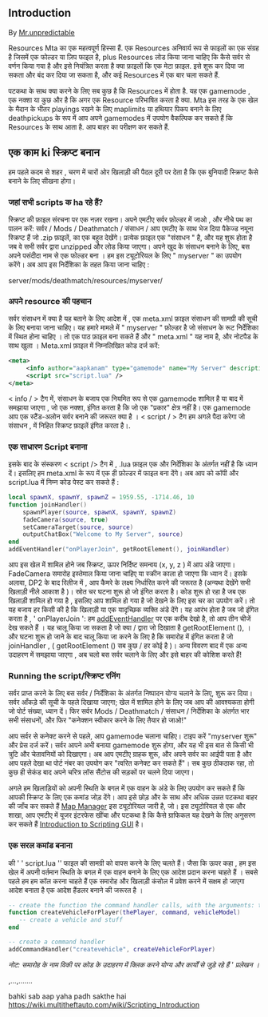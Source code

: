 ==Introduction==
By [https://wiki.multitheftauto.com/wiki/User:Mr.unpredictable Mr.unpredictable]

Resources Mta का एक महत्वपूर्ण हिस्सा हैं. एक Resources अनिवार्य रूप से फाइलों का एक संग्रह है जिसमें एक फोल्डर या ज़िप फाइल है, plus Resources लोड किया जाना चाहिए कि कैसे सर्वर से वर्णन किया गया है और इसे नियंत्रित करता है क्या फ़ाइलों कि एक मेटा फ़ाइल. इसे शुरू कर दिया जा सकता और बंद कर दिया जा सकता है, और कई  Resources में एक बार चला सकते हैं.

पटकथा के साथ क्या करने के लिए सब कुछ है कि Resources में होता है. यह एक gamemode , एक नक्शा या कुछ और है कि अगर एक Resource परिभाषित करता है क्या. Mta इस तरह के एक खेल के मैदान के भीतर playings रखने के लिए maplimits या हथियार पिकप बनाने के लिए deathpickups के रूप में आप अपने gamemodes में उपयोग वैकल्पिक कर सकते हैं कि Resources के साथ आता है.
{{tip|Lua scripting शुरू करने के लिए आपका पहला कदम एक Lua editor का उपयोग किया जाना चाहिए. यह Scripting बहुत आसान बना देता है. हम अनुशंसा करते हैं[http://www.sublimetext.com/ Sublime Text], [http://notepad-plus.sourceforge.net/uk/site.htm Notepad++] या [http://luaedit.sourceforge.net/ LuaEdit]. यह भी एक unoficial hai[[/MTASE.md|MTA Script Editor]].}}
आप बाहर का परीक्षण कर सकते हैं.

==एक काम ki स्क्रिप्ट बनान==
हम पहले कदम से शहर , चरण में चारों ओर खिलाड़ी की पैदल दूरी पर देता है कि एक बुनियादी स्क्रिप्ट कैसे बनाने के लिए सीखना होगा।

===जहां सभी scripts क ha रहे हैं?===
स्क्रिप्ट की फ़ाइल संरचना पर एक नज़र रखना। अपने एमटीए सर्वर फ़ोल्डर में जाओ , और नीचे पथ का पालन करें:
सर्वर / Mods / Deathmatch / संसाधन /
आप एमटीए के साथ भेज दिया पैकेज्ड नमूना स्क्रिप्ट हैं जो .zip फ़ाइलें, का एक बहुत देखेंगे। प्रत्येक फ़ाइल एक "संसाधन " है, और यह शुरू होता है जब वे सभी सर्वर द्वारा unzipped और लोड किया जाएगा। अपने खुद के संसाधन बनाने के लिए, बस अपने पसंदीदा नाम से एक फोल्डर बना । हम इस ट्यूटोरियल के लिए " myserver " का उपयोग करेंगे।
अब आप इस निर्देशिका के तहत किया जाना चाहिए :

server/mods/deathmatch/resources/myserver/

===अपने resource की पहचान===
सर्वर संसाधन में क्या है यह बताने के लिए आदेश में , एक meta.xml फ़ाइल संसाधन की सामग्री की सूची के लिए बनाया जाना चाहिए। यह हमारे मामले में " myserver " फ़ोल्डर है जो संसाधन के रूट निर्देशिका में स्थित होना चाहिए । तो एक पाठ फ़ाइल बना सकते हैं और " meta.xml " यह नाम है, और नोटपैड के साथ खुला ।
Meta.xml फ़ाइल में निम्नलिखित कोड दर्ज करें:
<syntaxhighlight lang="xml">
<meta>
     <info author="aapkanam" type="gamemode" name="My Server" description="My first MTA server" />
     <script src="script.lua" />
</meta>
</syntaxhighlight>
< info / > टैग में, संसाधन के बजाय एक नियमित रूप से एक gamemode शामिल है या बाद में समझाया जाएगा , जो एक नक्शा, इंगित करता है कि जो एक "प्रकार" क्षेत्र नहीं है। एक gamemode आप एक स्टैंड-अलोन सर्वर बनाने की जरूरत क्या है ।
< script / > टैग हम अगले पैदा करेगा जो संसाधन , में निहित स्क्रिप्ट फ़ाइलें इंगित करता है।.

===एक साधारण Script बनाना===
इसके बाद के संस्करण < script /> टैग में , .lua फ़ाइल एक और निर्देशिका के अंतर्गत नहीं है कि ध्यान दें। इसलिए हम meta.xml के रूप में एक ही फ़ोल्डर में फाइल बना देंगे। अब आप को कॉपी और script.lua में निम्न कोड पेस्ट कर सकते हैं :
<syntaxhighlight lang="lua">
local spawnX, spawnY, spawnZ = 1959.55, -1714.46, 10
function joinHandler()
	spawnPlayer(source, spawnX, spawnY, spawnZ)
	fadeCamera(source, true)
	setCameraTarget(source, source)
	outputChatBox("Welcome to My Server", source)
end
addEventHandler("onPlayerJoin", getRootElement(), joinHandler)
</syntaxhighlight>
आप इस खेल में शामिल होने जब ​​स्क्रिप्ट, ऊपर निर्दिष्ट समन्वय (x, y, z ) में आप अंडे जाएगा। FadeCamera समारोह इस्तेमाल किया जाना चाहिए या स्क्रीन काला हो जाएगा कि ध्यान दें। इसके अलावा, DP2 के बाद रिलीज में , आप कैमरे के लक्ष्य निर्धारित करने की जरूरत है (अन्यथा देखेंगे सभी खिलाड़ी नीले आकाश है )।
स्रोत चर घटना शुरू हो जो इंगित करता है। कोड शुरू हो रहा है जब एक खिलाड़ी शामिल हो गया है , इसलिए आप शामिल हो गया है जो देखने के लिए इस चर का उपयोग करें। तो यह बजाय हर किसी की है कि खिलाड़ी या एक यादृच्छिक व्यक्ति अंडे देंगे।
यह आरंभ होता है जब जो इंगित करता है , ' onPlayerJoin ': हम [[/addEventHandler.md|addEventHandler]] पर एक करीब देखो है, तो आप तीन चीजें देख सकते हैं । यह चालू किया जा सकता है जो क्या / द्वारा जो दिखाता है getRootElement (), । और घटना शुरू हो जाने के बाद चालू किया जा करने के लिए है कि समारोह में इंगित करता है जो joinHandler , ( getRootElement () सब कुछ / हर कोई है )। अन्य विवरण बाद में एक अन्य उदाहरण में समझाया जाएगा , अब चलो बस सर्वर चलाने के लिए और इसे बाहर की कोशिश करते हैं!


===Running the script/स्क्रिप्ट रनिंग===
सर्वर प्राप्त करने के लिए बस सर्वर / निर्देशिका के अंतर्गत निष्पादन योग्य चलाने के लिए, शुरू कर दिया। सर्वर आँकड़े की सूची के पहले दिखाया जाएगा; खेल में शामिल होने के लिए जब आप की आवश्यकता होगी जो पोर्ट संख्या, ध्यान दें। फिर सर्वर Mods / Deathmatch / संसाधन / निर्देशिका के अंतर्गत भार सभी संसाधनों, और फिर "कनेक्शन स्वीकार करने के लिए तैयार हो जाओ!"

आप सर्वर से कनेक्ट करने से पहले, आप gamemode चलाना चाहिए। टाइप करें "myserver शुरू" और प्रेस दर्ज करें। सर्वर आपने अभी बनाया gamemode शुरू होगा, और यह भी इस बात से किसी भी त्रुटि और चेतावनियों को दिखाएगा। अब आप एमटीए ग्राहक शुरू, और अपने सर्वर का आईपी पता है और आप पहले देखा था पोर्ट नंबर का उपयोग कर "त्वरित कनेक्ट कर सकते हैं"। सब कुछ ठीकठाक रहा, तो कुछ ही सेकंड बाद अपने चरित्र लॉस सैंटोस की सड़कों पर चलने दिया जाएगा।

अगले हम खिलाड़ियों को अपनी स्थिति के बगल में एक वाहन के अंडे के लिए उपयोग कर सकते हैं कि आपकी स्क्रिप्ट के लिए एक कमांड जोड़ देंगे। आप इसे छोड़ और के साथ और अधिक उन्नत पटकथा बाहर की जाँच कर सकते हैं [[/Map_manager.md|Map Manager]] इस ट्यूटोरियल जारी है, जो। इस ट्यूटोरियल से एक और शाखा, आप एमटीए में यूजर इंटरफेस खींचा और पटकथा है कि कैसे ग्राफिकल यह देखने के लिए अनुसरण कर सकते हैं [[/Introduction to Scripting GUI.md|Introduction to Scripting GUI]] है।

===एक सरल कमांड बनाना===
की ' ' script.lua '' फाइल की सामग्री को वापस करने के लिए चलते हैं। जैसा कि ऊपर कहा , हम इस खेल में अपनी वर्तमान स्थिति के बगल में एक वाहन बनाने के लिए एक आदेश प्रदान करना चाहते हैं । सबसे पहले हम हम कॉल करना चाहते हैं एक समारोह और खिलाड़ी कंसोल में प्रवेश करने में सक्षम हो जाएगा आदेश बनाता है एक आदेश हैंडलर बनाने की जरूरत है ।

<syntaxhighlight lang="lua">
-- create the function the command handler calls, with the arguments: thePlayer, command, vehicleModel
function createVehicleForPlayer(thePlayer, command, vehicleModel)
   -- create a vehicle and stuff
end

-- create a command handler
addCommandHandler("createvehicle", createVehicleForPlayer)
</syntaxhighlight>

'' नोट: समारोह के नाम विकी पर कोड के उदाहरण में क्लिक करने योग्य और कार्यों से जुड़े रहे हैं ' प्रलेखन ।''

,...,.......

bahki sab aap yaha padh sakthe hai https://wiki.multitheftauto.com/wiki/Scripting_Introduction